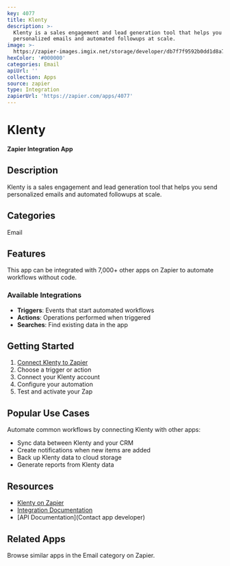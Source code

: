 ```yaml
---
key: 4077
title: Klenty
description: >-
  Klenty is a sales engagement and lead generation tool that helps you send
  personalized emails and automated followups at scale.
image: >-
  https://zapier-images.imgix.net/storage/developer/db7f7f9592b0dd1d8a772e840b4397d2_2.png?auto=format%2Ccompress&ixlib=python-3.0.0&q=50
hexColor: '#000000'
categories: Email
apiUrl: ''
collection: Apps
source: zapier
type: Integration
zapierUrl: 'https://zapier.com/apps/4077'
---
```

# Klenty

**Zapier Integration App**

## Description

Klenty is a sales engagement and lead generation tool that helps you send personalized emails and automated followups at scale.

## Categories

Email

## Features

This app can be integrated with 7,000+ other apps on Zapier to automate workflows without code.

### Available Integrations

- **Triggers**: Events that start automated workflows
- **Actions**: Operations performed when triggered
- **Searches**: Find existing data in the app

## Getting Started

1. [Connect Klenty to Zapier](https://zapier.com/apps/4077)
2. Choose a trigger or action
3. Connect your Klenty account
4. Configure your automation
5. Test and activate your Zap

## Popular Use Cases

Automate common workflows by connecting Klenty with other apps:

- Sync data between Klenty and your CRM
- Create notifications when new items are added
- Back up Klenty data to cloud storage
- Generate reports from Klenty data

## Resources

- [Klenty on Zapier](https://zapier.com/apps/4077)
- [Integration Documentation](https://zapier.com/apps/4077/integrations)
- [API Documentation](Contact app developer)

## Related Apps

Browse similar apps in the Email category on Zapier.
